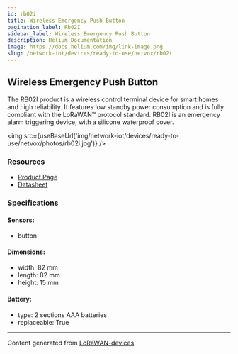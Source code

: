 ```yaml
---
id: rb02i
title: Wireless Emergency Push Button
pagination_label: Rb02I
sidebar_label: Wireless Emergency Push Button
description: Helium Documentation
image: https://docs.helium.com/img/link-image.png
slug: /network-iot/devices/ready-to-use/netvox/rb02i
---
```



## Wireless Emergency Push Button

The RB02I product is a wireless control terminal device for smart homes and high reliability. It
features low standby power consumption and is fully compliant with the LoRaWAN™ protocol standard.
RB02I is an emergency alarm triggering device, with a silicone waterproof cover.

<img src={useBaseUrl('img/network-iot/devices/ready-to-use/netvox/photos/rb02i.jpg')} />

### Resources

- [Product Page](http://www.netvox.com.tw/product.asp?pro=RB02I)
- [Datasheet](http://www.netvox.com.tw/um/RB02I/RB02Idatasheet.pdf)

### Specifications

#### Sensors:

- button

#### Dimensions:

- width: 82 mm
- length: 82 mm
- height: 15 mm

#### Battery:

- type: 2 sections AAA batteries
- replaceable: True

---

Content generated from [LoRaWAN-devices](https://github.com/TheThingsNetwork/lorawan-devices)
